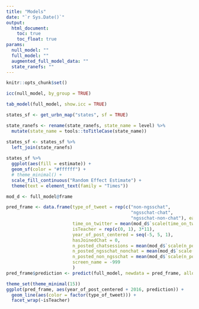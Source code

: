 ```yaml
---
title: "Models"
date: "`r Sys.Date()`"
output:
  html_document:
    toc: true
    toc_float: true
params:
  null_model: ""
  full_model: ""
  augmented_full_model_data: ""
  state_ranefs: ""
---
```


```r
knitr::opts_chunk$set()
```

```r
icc(null_model, by_group = TRUE)

tab_model(full_model, show.icc = TRUE)
```

```r
states_sf <- get_urbn_map("states", sf = TRUE)

state_ranefs <- rename(state_ranefs, state_name = level) %>% 
  mutate(state_name = tools::toTitleCase(state_name))

states_sf <- states_sf %>% 
  left_join(state_ranefs)
  
states_sf %>% 
  ggplot(aes(fill = estimate)) +
  geom_sf(color = "#ffffff") +
  # theme_minimal() +
  scale_fill_continuous("Random Effect Estimate") +
  theme(text = element_text(family = "Times"))
```

```r
mod_d <- full_model@frame

pred_frame <- data.frame(type_of_tweet = rep(c("non-ngsschat", 
                                               "ngsschat-chat", 
                                               "ngsschat-non-chat"), each = 2*11),
                         time_on_twitter = mean(mod_d$`scale(time_on_twitter)`),
                         isTeacher = rep(c(0, 1), 3*11),
                         year_of_post_centered = seq(-5, 5, 1),
                         hasJoinedChat = 0,
                         n_posted_chatsessions = mean(mod_d$`scale(n_posted_chatsessions)`),
                         n_posted_ngsschat_nonchat = mean(mod_d$`scale(n_posted_ngsschat_nonchat)`),
                         n_posted_non_ngsschat = mean(mod_d$`scale(n_posted_non_ngsschat)`),
                         screen_name = -999
                         )
pred_frame$prediction <- predict(full_model, newdata = pred_frame, allow.new.levels = TRUE )

theme_set(theme_minimal(15))
ggplot(pred_frame, aes(year_of_post_centered + 2016, prediction)) +
  geom_line(aes(color = factor(type_of_tweet))) +
  facet_wrap(~isTeacher)
```

